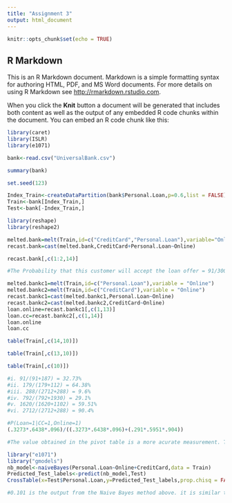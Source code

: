 ```yaml
---
title: "Assignment 3"
output: html_document
---
```


```r
knitr::opts_chunk$set(echo = TRUE)
```

## R Markdown

This is an R Markdown document. Markdown is a simple formatting syntax for authoring HTML, PDF, and MS Word documents. For more details on using R Markdown see <http://rmarkdown.rstudio.com>.

When you click the **Knit** button a document will be generated that includes both content as well as the output of any embedded R code chunks within the document. You can embed an R code chunk like this:

```r
library(caret)
library(ISLR)
library(e1071)

bank<-read.csv("UniversalBank.csv")

summary(bank)
```


```r

set.seed(123)

Index_Train<-createDataPartition(bank$Personal.Loan,p=0.6,list = FALSE)
Train<-bank[Index_Train,]
Test<-bank[-Index_Train,]
```


```r

library(reshape)
library(reshape2)

melted.bank=melt(Train,id=c("CreditCard","Personal.Loan"),variable="Online")
recast.bank=cast(melted.bank,CreditCard+Personal.Loan~Online)

recast.bank[,c(1:2,14)]
```


```r
#The Probability that this customer will accept the loan offer = 91/3000 = 3.0%
```


```r
melted.bankc1=melt(Train,id=c("Personal.Loan"),variable = "Online")
melted.bankc2=melt(Train,id=c("CreditCard"),variable = "Online")
recast.bankc1=cast(melted.bankc1,Personal.Loan~Online)
recast.bankc2=cast(melted.bankc2,CreditCard~Online)
loan.online=recast.bankc1[,c(1,13)]
loan.cc=recast.bankc2[,c(1,14)]
loan.online
loan.cc
```


```r
table(Train[,c(14,10)])

table(Train[,c(13,10)])

table(Train[,c(10)])

#i. 91/(91+187) = 32.73%
#ii. 179/(179+112) = 64.38%
#iii. 288/(2712+288) = 9.6%
#iv. 792/(792+1930) = 29.1%
#v. 1620/(1620+1102) = 59.51%
#vi. 2712/(2712+288) = 90.4%
```


```r

#P(Loan=1|CC=1,Online=1)
(.3273*.6438*.096)/((.3273*.6438*.096)+(.291*.5951*.904))

```


```r

#The value obtained in the pivot table is a more acurate measurement. The naive bayes method does now need the same independent classifications to predict because of the independence assumptions.

```

```r
library("e1071")
library("gmodels")
nb_model<-naiveBayes(Personal.Loan~Online+CreditCard,data = Train)
Predicted_Test_labels<-predict(nb_model,Test)
CrossTable(x=Test$Personal.Loan,y=Predicted_Test_labels,prop.chisq = FALSE)

#0.101 is the output from the Naive Bayes method above. it is similar to the .1144 we found in part E. the 0.101 is the entry that corresponds to P(Loan=1|CC=1,Online=1)
```

